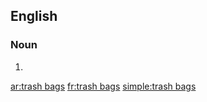 ==English==

===Noun===
{{head|en|noun plural form|head=[[trash]] [[bag]]s}}

# {{plural of|trash bag|lang=en}}

[[ar:trash bags]]
[[fr:trash bags]]
[[simple:trash bags]]